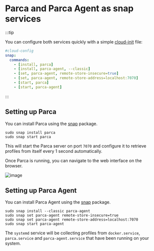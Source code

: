 # Parca and Parca Agent as snap services


:::tip

You can configure both services quickly with a simple [cloud-init](https://cloudinit.readthedocs.io/en/latest/index.html) file:

```yaml
#cloud-config
snap:
  commands:
    - [install, parca]
    - [install, parca-agent, --classic]
    - [set, parca-agent, remote-store-insecure=true]
    - [set, parca-agent, remote-store-address=localhost:7070]
    - [start, parca]
    - [start, parca-agent]
```

:::

## Setting up Parca

You can install Parca using the [snap](https://snapcraft.io/about) package.

```shell
sudo snap install parca
sudo snap start parca
```

This will start the Parca server on port `7070` and configure it to retrieve profiles from itself every 1 second automatically.

Once Parca is running, you can navigate to the web interface on the browser.

<BrowserWindow>

![image](https://user-images.githubusercontent.com/8681572/133893063-8cc9fc8a-4d55-431d-80fc-6a2fe8de7019.png)

</BrowserWindow>

## Setting up Parca Agent

You can install Parca Agent using the [snap](https://snapcraft.io/about) package.

```shell
sudo snap install --classic parca-agent
sudo snap set parca-agent remote-store-insecure=true
sudo snap set parca-agent remote-store-address=localhost:7070
sudo snap start parca-agent
```

The `systemd` service will be collecting profiles from `docker.service`, `parca.service` and `parca-agent.service` that have been running on your system.
